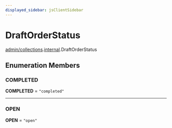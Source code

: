 ```yaml
---
displayed_sidebar: jsClientSidebar
---
```



# DraftOrderStatus

[admin/collections](../../modules/admin_collections.mdx).[internal](../../admin_collections/modules/admin_collections.internal.mdx).DraftOrderStatus

## Enumeration Members

### COMPLETED

 **COMPLETED** = ``"completed"``

___

### OPEN

 **OPEN** = ``"open"``
